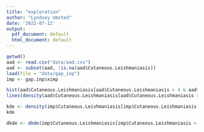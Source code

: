 ```yaml
---
title: "exploration"
author: "Lyndsey Umsted"
date: '2022-07-12'
output:
  pdf_document: default
  html_document: default
---
```



```r
getwd()
aad <- read.csv("data/aad.csv")
aad <- subset(aad, !is.na(aad$Cutaneous.Leishmaniasis))
load(file = "data/gap_inp")
imp <- gap.inp$ximp
```


```r
hist(aad$Cutaneous.Leishmaniasis[aad$Cutaneous.Leishmaniasis > 4 & aad$Cutaneous.Leishmaniasis < 100], breaks = 200, freq = FALSE)
lines(density(aad$Cutaneous.Leishmaniasis[aad$Cutaneous.Leishmaniasis > 4 & aad$Cutaneous.Leishmaniasis < 100], bw = 'nrd0', kernel = "rectangular"), col = "Red")
```


```r
kde <- density(imp$Cutaneous.Leishmaniasis[imp$Cutaneous.Leishmaniasis > 4], bw = 'nrd0', kernel = "rectangular")
kde
```

```r
dkde <- dkde(imp$Cutaneous.Leishmaniasis[imp$Cutaneous.Leishmaniasis > 4], bw = 'nrd0', kernel = "rectangular")
```






